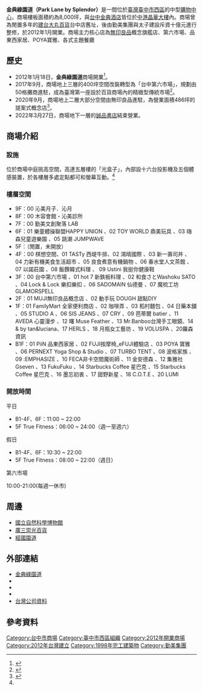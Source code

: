 {{Coord|24.1556856|120.6630678|display=title|region:TW-TXG_type:landmark}}
{{Shopping Bazaar Information
| company_name       = 金典綠園道
| company_name_en    = Park Lane by Splendor
| company_logo       = 
| image = [[File:金典綠園道.jpg|250px]]
| image_caption = 
| company_slogan     = 
| open_date          = 2012年1月18日
| closing_date       =
| country            = {{ROC-TW}}
| location           = {{flagicon|TWN}} [[臺中市|臺中市]][[西區_(臺中市)|西區]][[健行路_(台中市)|健行路]]1049號 
| zip_code           = 
| telephone_no       = 
| floors             = 地上九層～地下一層
| floor_area         = 商場約8,000坪（僅計B1～6F）<br>118,437.06平方公尺(大樓總面積)<ref>87中工建使字第00600號</ref>
| parking            = 
| developer          = 
| key_people         = 
| manager            = 日華金典國際酒店股份有限公司
| major_shareholder  =
| num_employees      = 
| revenue            = 
| accounting_period  = 
| parent             = [[勤美集團|勤美集團]]<br>[[太子建設|太子建設]]
| homepage           = [http://www.parklanes.com.tw www.parklanes.com.tw]
| footnotes          =
| width              = 
}}
{{Infobox_Company
|company_name   =  日華金典國際酒店股份有限公司  
|company_logo   = 
|company_type   = [[股份有限公司|股份有限公司]]
|trading_name   = 
|traded_as      =
|local_code_name        =  TW
|local_code        =  28506326
|company_slogan =
|foundation     = 2012年
|location       = {{flagicon|TWN}} [[臺中市|臺中市]][[西區_(臺中市)|西區]][[健行路_(台中市)|健行路]]1049號
|locations      = 
|area_served    = [[台灣|台灣]]
|key_people     = [[董事長|董事長]]： 陳懷呈
|industry       = [[百貨業|百貨業]]
|products       = 
|revenue        =
|capital        = [[新台幣|新台幣]] 1,950,000,000 元
|num_employees  = 40人 
|parent         = [[勤美集團|勤美集團]]<br>[[太子建設|太子建設]]
|homepage       = [http://www.parklanes.com.tw www.parklanes.com.tw]
}}
'''金典綠園道（Park Lane by Splendor）'''是一間位於[[臺灣|臺灣]][[臺中市|臺中市]][[西區_(臺中市)|西區]]的中型[[購物中心|購物中心]]，商場樓板面積約為8,000坪，與[[台中金典酒店|台中金典酒店]]皆位於[[中港晶華大樓|中港晶華大樓]]內。商場曾為閒置多年的[[建台大丸|建台大丸百貨]]台中店舊址，後由勤美集團與太子建設斥資十億元進行整修，於2012年1月開業。商場主力核心店為[[無印良品|無印良品]]概念旗艦店、第六市場、品東西家居、POYA寶雅、各式主題餐廳

== 歷史 ==
*2012年1月18日，'''金典綠園道'''商場開業<ref name="開幕">{{cite news|author=黃任膺 |title=金典綠園道開幕 佔地八千坪|url=https://tw.appledaily.com/headline/daily/20120119/33971546/|date=2012-01-19|newspaper=《[[蘋果日報|蘋果日報]]》|accessdate=2017-12-01}}</ref>。
*2017年9月，商場地上三層的400坪空間改裝轉型為「台中第六市場」，規劃由50格攤商進駐，成為臺灣第一座設於百貨商場內的精緻型傳統市場<ref>{{cite news|author=游瓊華 |title=拼轉型 傳統菜市場進駐百貨|url=https://tw.appledaily.com/lifestyle/daily/20170921/37787811|date=2017-09-21|newspaper=[[蘋果日報|蘋果日報]]|accessdate=2017-12-01}}</ref>。
*2020年9月，商場地上二層大部分空間由無印良品進駐，為營業面積486坪的提案式概念店<ref>{{cite news|author=曾麗芳 |title=全台最大MUJI無印良品金典概念店今開幕|url=https://www.chinatimes.com/realtimenews/20200930003042-260410?chdtv|date=2020-09-30|newspaper=[[工商時報|工商時報]]|accessdate=2021-08-05}}</ref>。
*2022年3月27日，商場地下一層的[[誠品書店|誠品書店]]結束營業。

==商場介紹==
===設施===
位於商場中庭挑高空間，高達五層樓的「光盒子」，內部設十六台投影機及五個體感裝置，於各樓層多處定點都可和螢幕互動。<ref name="開幕"/> 

===樓層空間===
*9F：00 沁美月子．沁月
*8F：00 木容會館・沁美診所
*7F：00 勤美文創聚落 LAB
*6F：01 樂童體操聯盟HAPPY UNION 、02 TOY WORLD 鼎美玩具 、03 嗨森兒童遊樂園 、05 跳潮 JUMPWAVE
*5F：（閒置，未開放）
*4F：00 棋想空間、01 TASTy 西堤牛排、02 鴻晴國際 、03 新一壽司丼 、04 力新有機美食生活超市 、05 良食煮意有機鍋物 、06 春水堂人文茶館 、07 以諾莊園 、08 飯饌韓式料理  、 09 Ustini 我挺你健康鞋
*3F：00 台中第六市場 、01 hot 7 新鉄板料理 、02 和食さとWashoku SATO 、04 Lock & Lock 樂扣樂扣 、06 SADOMAIN 仙德曼 、07 魔梳工坊GLAMORSPELL
*2F：01 MUJI無印良品概念店 、02 動手玩 DOUGH 甜點DIY 
*1F：01 FamilyMart 全家便利商店 、02 咖啡弄 、03 稻村麵包 、04 日藥本舖 、05 STUDIO A 、06 SIS JEANS 、07 CRY 、09 芭蒂爾 batier 、11 AVEDA 心靈漫步 、12 曙 Muse Feather 、13 Mr.Banboo台灣手工眼鏡、14 & by tan&luciana、17 HERLS 、18 月瓶女工藝坊 、19 VOLUSPA 、20羅森資訊
*B1F：01 PiiN 品東西家居 、02 FUJI按摩椅_eFUJI體驗店 、03 POYA 寶雅 、06 PERNEXT Yoga Shop & Studio 、07 TURBO TENT 、08 波格家族 、09 :EMPHASIZE 、10 FECA非卡空間魔術師 、11 金安德森 、12 集雅社Gseven 、13 FukuFuku 、14 Starbucks Coffee 星巴克 、15 Starbucks Coffee 星巴克 、16 墨忘初衷 、17 甜野新星 、18 C.O.T.E 、20 LUMI

===開放時間===
;平日
*B1-4F、6F：11:00 ~ 22:00
*5F True Fitness：06:00 ~ 24:00（週一至週六）
;假日
*B1-4F、6F：10:30 ~ 22:00
*5F True Fitness：08:00 ~ 22:00（週日）
;第六市場
10:00-21:00(每週一休市)

== 周邊 ==
*[[國立自然科學博物館|國立自然科學博物館]]
*[[廣三崇光百貨|廣三崇光百貨]]
*[[經國園道|經國園道]]

== 外部連結 ==
*[http://www.parklanes.com.tw 金典綠園道] {{zh}}
*{{facebook|goldendepartmentstore}}
*{{instagram|parklane_splendor}}
*{{youtube|user=parklanebysplendor}}
*[http://company.g0v.ronny.tw/id/28506326 台灣公司資料] {{Wayback|url=http://company.g0v.ronny.tw/id/28506326 |date=20190701020323 }}

==參考資料==
{{reflist}}

{{勤美集團}}
{{台灣購物中心}}
[[Category:台中市商場|Category:台中市商場]]
[[Category:臺中市西區組織|Category:臺中市西區組織]]
[[Category:2012年開業商場|Category:2012年開業商場]]
[[Category:2012年台灣建立|Category:2012年台灣建立]]
[[Category:1998年完工建築物|Category:1998年完工建築物]]
[[Category:勤美集團|Category:勤美集團]]